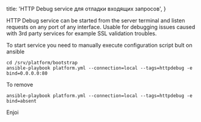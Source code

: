 
  title: 'HTTP Debug service для отладки входящих запросов',
}

HTTP Debug service can be started from the server terminal and listen requests on any port of any interface.
Usable for debugging issues caused with 3rd party services for example SSL validation troubles.

To start service you need to manually execute configuration script bult on ansible

```shell
cd /srv/platform/bootstrap
ansible-playbook platform.yml --connection=local --tags=httpdebug -e bind=0.0.0.0:80
```

To remove

```shell
ansible-playbook platform.yml --connection=local --tags=httpdebug -e bind=absent
```

Enjoi


